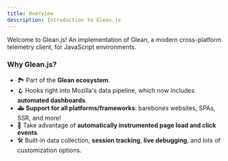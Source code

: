 ```yaml
---
title: Overview
description: Introduction to Glean.js
---
```


Welcome to Glean.js! An implementation of Glean, a modern cross-platform telemetry client, for JavaScript environments.

### Why Glean.js?

- 🏞️ Part of the **Glean ecosystem**.
- 🪝 Hooks right into Mozilla's data pipeline, which now includes **automated dashboards**.
- 🚑 **Support for all platforms/frameworks**: barebones websites, SPAs, SSR, and more!
- 🤖 Take advantage of **automatically instrumented page load and click events**.
- 🛠️ Built-in data collection, **session tracking**, **live debugging**, and lots of customization options.
